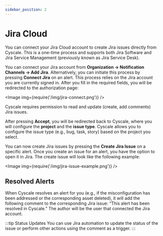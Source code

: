 ```yaml
---
sidebar_position: 2
---
```



# Jira Cloud

You can connect your Jira Cloud account to create Jira issues directly from Cyscale. This is a one-time process and supports both Jira Software and Jira Service Management (previously known as Jira Service Desk).

You can connect your Jira account from **Organization → Notification Channels → Add Jira**. Alternatively, you can initiate this process by pressing **Connect Jira** on an alert. This process relies on the Jira account you are currently signed in. After you fill in the required fields, you will be redirected to the authorization page:

<Image img={require('/img/jira-connect.png')} />

Cyscale requires permission to read and update (create, add comments) Jira issues.

After pressing **Accept**, you will be redirected back to Cyscale, where you will configure the **project** and the **issue type**. Cyscale allows you to configure the issue type (e.g., bug, task, story) based on the project you select.

You can now create Jira issues by pressing the **Create Jira Issue** on a specific alert. Once you create an issue for an alert, you have the option to open it in Jira. The create issue will look like the following example:

<Image img={require('/img/jira-issue-example.png')} />

## Resolved Alerts

When Cyscale resolves an alert for you (e.g., if the misconfiguration has been addressed or the corresponding asset deleted), it will add the following comment to the corresponding Jira issue: “This alert has been resolved in Cyscale.” The author will be the user that connected the Jira account.

:::tip Status Updates
You can use Jira automation to update the status of the issue or perform other actions using the comment as a trigger.
:::
